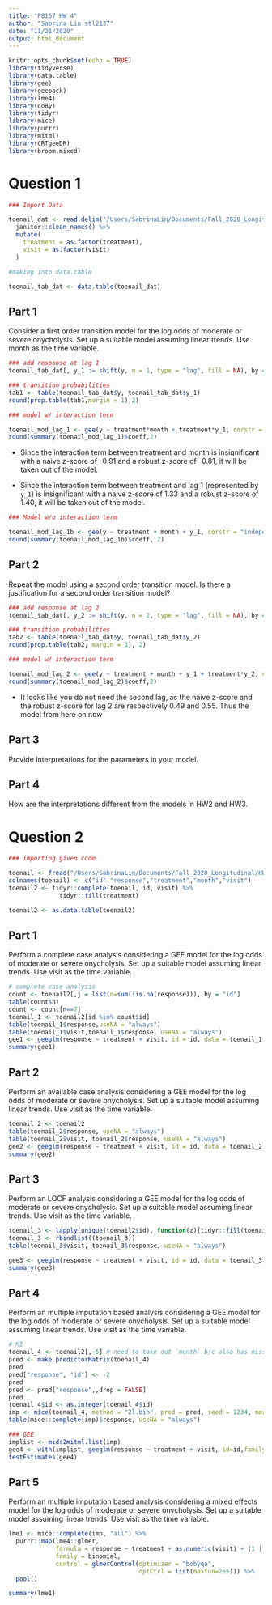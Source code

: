 ```yaml
---
title: "P8157 HW 4"
author: "Sabrina Lin stl2137"
date: "11/21/2020"
output: html_document
---
```


```r
knitr::opts_chunk$set(echo = TRUE)
library(tidyverse)
library(data.table)
library(gee)
library(geepack)
library(lme4)
library(doBy)
library(tidyr)
library(mice)
library(purrr)
library(mitml)
library(CRTgeeDR)
library(broom.mixed)
```

# Question 1

```r
### Import Data

toenail_dat <- read.delim("/Users/SabrinaLin/Documents/Fall_2020_Longitudinal/HW2/toenail.txt", header = TRUE, sep = "", col.names = c("ID", "Y", "Treatment", "Month", "Visit")) %>% 
  janitor::clean_names() %>% 
  mutate(
    treatment = as.factor(treatment), 
    visit = as.factor(visit)
  )

#making into data.table

toenail_tab_dat <- data.table(toenail_dat)
```

## Part 1 
Consider a first order transition model for the log odds of moderate or severe onycholysis. Set up a suitable model assuming linear trends. Use month as the time variable.

```r
### add response at lag 1
toenail_tab_dat[, y_1 := shift(y, n = 1, type = "lag", fill = NA), by = "id"]

### transition probabilities
tab1 <- table(toenail_tab_dat$y, toenail_tab_dat$y_1)
round(prop.table(tab1,margin = 1),2)

### model w/ interaction term

toenail_mod_lag_1 <- gee(y ~ treatment*month + treatment*y_1, corstr = "independence", family = binomial("logit"), id = id, data = toenail_tab_dat)
round(summary(toenail_mod_lag_1)$coeff,2)
```

* Since the interaction term between treatment and month is insignificant with a naive z-score of -0.91 and a robust z-score of -0.81, it will be taken out of the model. 

* Since the interaction term between treatment and lag 1 (represented by `y_1`) is insignificant with a naive z-score of 1.33 and a robust z-score of 1.40, it will be taken out of the model. 

```r
### Model w/o interaction term

toenail_mod_lag_1b <- gee(y ~ treatment + month + y_1, corstr = "independence", family = binomial("logit"), id = id, data = toenail_tab_dat)
round(summary(toenail_mod_lag_1b)$coeff, 2)
```

## Part 2
Repeat the model using a second order transition model. Is there a justification for a second order transition model?

```r
### add response at lag 2 
toenail_tab_dat[, y_2 := shift(y, n = 2, type = "lag", fill = NA), by = "id"]

### transition probabilities
tab2 <- table(toenail_tab_dat$y, toenail_tab_dat$y_2)
round(prop.table(tab2, margin = 1), 2)

### model w/ interaction term

toenail_mod_lag_2 <- gee(y ~ treatment + month + y_1 + treatment*y_2, corstr = "independence", family = binomial("logit"), id = id, data = toenail_tab_dat)
round(summary(toenail_mod_lag_2)$coeff,2)
```

* It looks like you do not need the second lag, as the naive z-score and the robust z-score for lag 2 are respectively 0.49 and 0.55. Thus the model from here on now

## Part 3
Provide Interpretations for the parameters in your model.

## Part 4
How are the interpretations different from the models in HW2 and HW3.

# Question 2

```r
### importing given code

toenail <- fread("/Users/SabrinaLin/Documents/Fall_2020_Longitudinal/HW2/toenail.txt")
colnames(toenail) <- c("id","response","treatment","month","visit")
toenail2 <- tidyr::complete(toenail, id, visit) %>%
              tidyr::fill(treatment)

toenail2 <- as.data.table(toenail2)
```

## Part 1
Perform a complete case analysis considering a GEE model for the log odds of moderate or severe onycholysis. Set up a suitable model assuming linear trends. Use visit as the time variable.

```r
# complete case analysis 
count <- toenail2[,j = list(n=sum(!is.na(response))), by = "id"]
table(count$n)
count <- count[n==7]
toenail_1 <- toenail2[id %in% count$id]
table(toenail_1$response,useNA = "always")
table(toenail_1$visit,toenail_1$response, useNA = "always")
gee1 <- geeglm(response ~ treatment + visit, id = id, data = toenail_1, family = binomial(link = "logit"), corstr = "unstructured")
summary(gee1)
```

## Part 2
Perform an available case analysis considering a GEE model for the log odds of moderate or severe onycholysis. Set up a suitable model assuming linear trends. Use visit as the time variable.

```r
toenail_2 <- toenail2
table(toenail_2$response, useNA = "always")
table(toenail_2$visit, toenail_2$response, useNA = "always")
gee2 <- geeglm(response ~ treatment + visit, id = id, data = toenail_2, family = binomial(link = "logit"), corstr = "unstructured")
summary(gee2)
```

## Part 3
Perform an LOCF analysis considering a GEE model for the log odds of moderate or severe onycholysis. Set up a suitable model assuming linear trends. Use visit as the time variable.

```r
toenail_3 <- lapply(unique(toenail2$id), function(z){tidyr::fill(toenail2[id == z], response)})
toenail_3 <- rbindlist((toenail_3))
table(toenail_3$visit, toenail_3$response, useNA = "always")

gee3 <- geeglm(response ~ treatment + visit, id = id, data = toenail_3, family = binomial(link = "logit"), corstr = "unstructured")
summary(gee3)
```

## Part 4

Perform an multiple imputation based analysis considering a GEE model for the log odds of moderate or severe onycholysis. Set up a suitable model assuming linear trends. Use visit as the time variable.

```r
# MI
toenail_4 <- toenail2[,-5] # need to take out `month` b/c also has missing values and we're not imputing those values
pred <- make.predictorMatrix(toenail_4)
pred
pred["response", "id"] <- -2
pred
pred <- pred["response",,drop = FALSE]
pred
toenail_4$id <- as.integer(toenail_4$id)
imp <- mice(toenail_4, method = "2l.bin", pred = pred, seed = 1234, maxit = 1, m = 5, print = FALSE, blocks = list(c("response")))
table(mice::complete(imp)$response, useNA = "always")
```

```r
### GEE
implist <- mids2mitml.list(imp)
gee4 <- with(implist, geeglm(response ~ treatment + visit, id=id,family = binomial, corstr = "unstructured"))
testEstimates(gee4)
```

## Part 5
Perform an multiple imputation based analysis considering a mixed effects model for the log odds of moderate or severe onycholysis. Set up a suitable model assuming linear trends. Use visit as the time variable.

```r
lme1 <- mice::complete(imp, "all") %>% 
  purrr::map(lme4::glmer,
             formula = response ~ treatment + as.numeric(visit) + (1 | id),
             family = binomial,
             control = glmerControl(optimizer = "bobyqa", 
                                    optCtrl = list(maxfun=2e5))) %>% 
  pool() 

summary(lme1)
```

